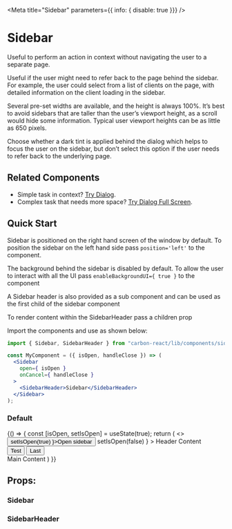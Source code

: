 

<Meta
  title="Sidebar"
  parameters={{ info: { disable: true }}}
/>

# Sidebar
Useful to perform an action in context without navigating the user to a separate page.

Useful if the user might need to refer back to the page behind the sidebar. For example, the user could select from a list of clients on the page, with detailed information on the client loading in the sidebar.

Several pre-set widths are available, and the height is always 100%. It’s best to avoid sidebars that are taller than the user’s viewport height, as a scroll would hide some information. Typical user viewport heights can be as little as 650 pixels.

Choose whether a dark tint is applied behind the dialog which helps to focus the user on the sidebar, but don’t select this option if the user needs to refer back to the underlying page.

## Related Components
- Simple task in context? [Try Dialog](/?path=/docs/dialog--default-story "Try Dialog").
- Complex task that needs more space?  [Try Dialog Full Screen](/?path=/docs/dialog-full-screen--default-story "Try Dialog Full Screen").

## Quick Start

Sidebar is positioned on the right hand screen of the window by default.
To position the sidebar on the left hand side pass `position='left'` to the component.

The background behind the sidebar is disabled by default. To allow the user to interact
with all the UI pass `enableBackgroundUI={ true }` to the component

A Sidebar header is also provided as a sub component and can be used as the first child
of the sidebar component

To render content within the SidebarHeader pass a children prop

Import the components and use as shown below:

```jsx
import { Sidebar, SidebarHeader } from "carbon-react/lib/components/sidebar";

const MyComponent = ({ isOpen, handleClose }) => (
  <Sidebar
    open={ isOpen }
    onCancel={ handleClose }
  >
    <SidebarHeader>Sidebar</SidebarHeader>
  </Sidebar>
);
```

### Default

<Preview>
  <Story name="default" parameters={{ chromatic: { disable: true }}}>
    {() => {
      const [isOpen, setIsOpen] = useState(true);
      return (
        <>
          <Button onClick={ () => setIsOpen(true) }>Open sidebar</Button>
          <Sidebar
            open={ isOpen }
            onCancel={ () => setIsOpen(false) }
          >
            <SidebarHeader>Header Content</SidebarHeader>
            <div>
              <Button as='primary'>Test</Button>
              <Button as='secondary'>Last</Button>
            </div>
            Main Content
          </Sidebar>
        </>
      )
    }}
  </Story>
</Preview>

## Props:

### Sidebar

<Props of={Sidebar} />

### SidebarHeader

<Props of={SidebarHeader} />
